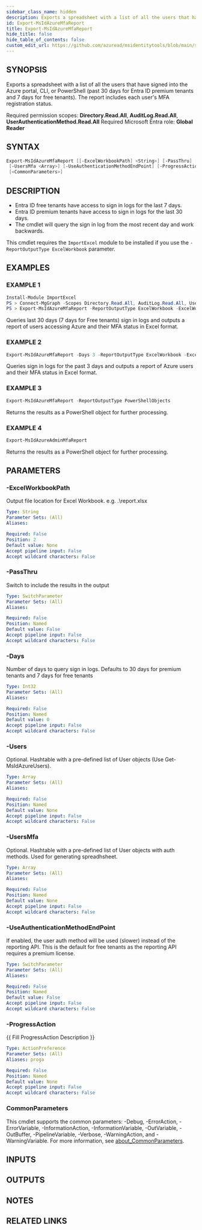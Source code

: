 ```yaml
---
sidebar_class_name: hidden
description: Exports a spreadsheet with a list of all the users that have signed into the Azure portal, CLI, or PowerShell (past 30 days for Entra ID premium tenants and 7 days for free tenants).
id: Export-MsIdAzureMfaReport
title: Export-MsIdAzureMfaReport
hide_title: false
hide_table_of_contents: false
custom_edit_url: https://github.com/azuread/msidentitytools/blob/main/src/Export-MsIdAzureMfaReport.ps1
---
```


## SYNOPSIS

Exports a spreadsheet with a list of all the users that have signed into the Azure portal, CLI, or PowerShell (past 30 days for Entra ID premium tenants and 7 days for free tenants).
The report includes each user's MFA registration status.

Required permission scopes: **Directory.Read.All**, **AuditLog.Read.All**, **UserAuthenticationMethod.Read.All**
Required Microsoft Entra role: **Global Reader**

## SYNTAX

```powershell
Export-MsIdAzureMfaReport [[-ExcelWorkbookPath] <String>] [-PassThru] [-Days <Int32>] [-Users <Array>]
 [-UsersMfa <Array>] [-UseAuthenticationMethodEndPoint] [-ProgressAction <ActionPreference>]
 [<CommonParameters>]
```

## DESCRIPTION

- Entra ID free tenants have access to sign in logs for the last 7 days.
- Entra ID premium tenants have access to sign in logs for the last 30 days.
- The cmdlet will query the sign in log from the most recent day and work backwards.

This cmdlet requires the `ImportExcel` module to be installed if you use the `-ReportOutputType ExcelWorkbook` parameter.

## EXAMPLES

### EXAMPLE 1

```powershell
Install-Module ImportExcel
PS > Connect-MgGraph -Scopes Directory.Read.All, AuditLog.Read.All, UserAuthenticationMethod.Read.All
PS > Export-MsIdAzureMfaReport -ReportOutputType ExcelWorkbook -ExcelWorkbookPath .\report.xlsx
```

Queries last 30 days (7 days for Free tenants) sign in logs and outputs a report of users accessing Azure and their MFA status in Excel format.

### EXAMPLE 2

```powershell
Export-MsIdAzureMfaReport -Days 3 -ReportOutputType ExcelWorkbook -ExcelWorkbookPath .\report.xlsx
```

Queries sign in logs for the past 3 days and outputs a report of Azure users and their MFA status in Excel format.

### EXAMPLE 3

```powershell
Export-MsIdAzureMfaReport -ReportOutputType PowerShellObjects
```

Returns the results as a PowerShell object for further processing.

### EXAMPLE 4

```powershell
Export-MsIdAzureAdminMfaReport
```

Returns the results as a PowerShell object for further processing.

## PARAMETERS

### -ExcelWorkbookPath

Output file location for Excel Workbook.
e.g.
.\report.xlsx

```yaml
Type: String
Parameter Sets: (All)
Aliases:

Required: False
Position: 2
Default value: None
Accept pipeline input: False
Accept wildcard characters: False
```

### -PassThru

Switch to include the results in the output

```yaml
Type: SwitchParameter
Parameter Sets: (All)
Aliases:

Required: False
Position: Named
Default value: False
Accept pipeline input: False
Accept wildcard characters: False
```

### -Days

Number of days to query sign in logs.
Defaults to 30 days for premium tenants and 7 days for free tenants

```yaml
Type: Int32
Parameter Sets: (All)
Aliases:

Required: False
Position: Named
Default value: 0
Accept pipeline input: False
Accept wildcard characters: False
```

### -Users

Optional.
Hashtable with a pre-defined list of User objects (Use Get-MsIdAzureUsers).

```yaml
Type: Array
Parameter Sets: (All)
Aliases:

Required: False
Position: Named
Default value: None
Accept pipeline input: False
Accept wildcard characters: False
```

### -UsersMfa

Optional.
Hashtable with a pre-defined list of User objects with auth methods.
Used for generating spreadhsheet.

```yaml
Type: Array
Parameter Sets: (All)
Aliases:

Required: False
Position: Named
Default value: None
Accept pipeline input: False
Accept wildcard characters: False
```

### -UseAuthenticationMethodEndPoint

If enabled, the user auth method will be used (slower) instead of the reporting API.
This is the default for free tenants as the reporting API requires a premium license.

```yaml
Type: SwitchParameter
Parameter Sets: (All)
Aliases:

Required: False
Position: Named
Default value: False
Accept pipeline input: False
Accept wildcard characters: False
```

### -ProgressAction

\{\{ Fill ProgressAction Description \}\}

```yaml
Type: ActionPreference
Parameter Sets: (All)
Aliases: proga

Required: False
Position: Named
Default value: None
Accept pipeline input: False
Accept wildcard characters: False
```

### CommonParameters

This cmdlet supports the common parameters: -Debug, -ErrorAction, -ErrorVariable, -InformationAction, -InformationVariable, -OutVariable, -OutBuffer, -PipelineVariable, -Verbose, -WarningAction, and -WarningVariable. For more information, see [about_CommonParameters](http://go.microsoft.com/fwlink/?LinkID=113216).

## INPUTS

## OUTPUTS

## NOTES

## RELATED LINKS
